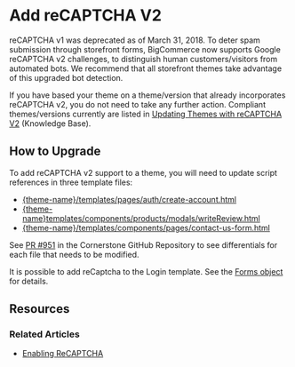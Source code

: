 # Add reCAPTCHA V2

 

reCAPTCHA v1 was deprecated as of March 31, 2018. To deter spam submission through storefront forms, BigCommerce now supports Google reCAPTCHA v2 challenges, to distinguish human customers/visitors from automated bots. We recommend that all storefront themes take advantage of this upgraded bot detection.

If you have based your theme on a theme/version that already incorporates reCAPTCHA v2, you do not need to take any further action. Compliant themes/versions currently are listed in [Updating Themes with reCAPTCHA V2](https://support.bigcommerce.com/s/article/Updating-Themes-with-reCAPTCHA-v2#updatingthemes) (Knowledge Base).

## How to Upgrade

To add reCAPTCHA v2 support to a theme, you will need to update script references in three template files:

- [{theme-name}/templates/pages/auth/create-account.html](https://github.com/bigcommerce/cornerstone/pull/951/files#diff-ecbae6e2b7d5bbf5c950d68878e79d99)
- [{theme-name}templates/components/products/modals/writeReview.html](https://github.com/bigcommerce/cornerstone/pull/951/files#diff-945a5d7f1563068188ae39df568cfd43)
- [{theme-name}/templates/components/pages/contact-us-form.html](https://github.com/bigcommerce/cornerstone/pull/951/files#diff-5351402159301e1c225752f03d9f1f8e)

See [PR #951](https://github.com/bigcommerce/cornerstone/pull/951) in the Cornerstone GitHub Repository to see differentials for each file that needs to be modified.

It is possible to add reCaptcha to the Login template. See the [Forms object](/stencil-docs/reference-docs/) for details.

## Resources

### Related Articles

* [Enabling ReCAPTCHA](https://support.bigcommerce.com/s/article/Updating-Themes-with-reCAPTCHA-v2)
